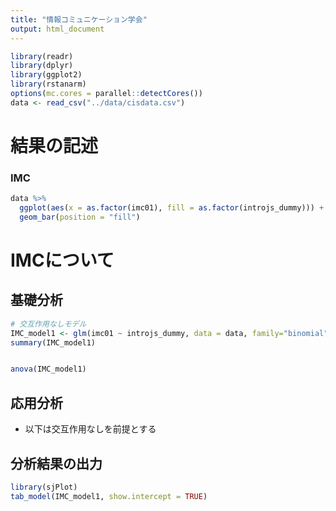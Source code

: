 ```yaml
---
title: "情報コミュニケーション学会"
output: html_document
---
```


```r
library(readr)
library(dplyr)
library(ggplot2)
library(rstanarm)
options(mc.cores = parallel::detectCores())
data <- read_csv("../data/cisdata.csv")

```


# 結果の記述
### IMC
```r


data %>%
  ggplot(aes(x = as.factor(imc01), fill = as.factor(introjs_dummy))) +
  geom_bar(position = "fill")


```


# IMCについて
## 基礎分析
```r
# 交互作用なしモデル
IMC_model1 <- glm(imc01 ~ introjs_dummy, data = data, family="binomial")
summary(IMC_model1)


anova(IMC_model1)


```


## 応用分析
* 以下は交互作用なしを前提とする





## 分析結果の出力
```r
library(sjPlot)
tab_model(IMC_model1, show.intercept = TRUE)
```




